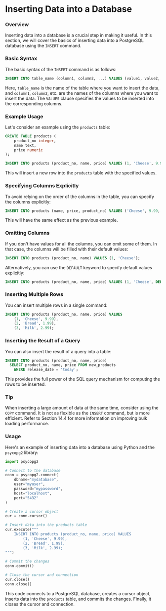 # **Inserting Data into a Database**

### Overview

Inserting data into a database is a crucial step in making it useful. In this section, we will cover the basics of inserting data into a PostgreSQL database using the `INSERT` command.

### Basic Syntax

The basic syntax of the `INSERT` command is as follows:

```sql
INSERT INTO table_name (column1, column2, ...) VALUES (value1, value2, ...);
```

Here, `table_name` is the name of the table where you want to insert the data, and `column1`, `column2`, etc. are the names of the columns where you want to insert the data. The `VALUES` clause specifies the values to be inserted into the corresponding columns.

### Example Usage

Let's consider an example using the `products` table:

```sql
CREATE TABLE products (
    product_no integer,
    name text,
    price numeric
);

INSERT INTO products (product_no, name, price) VALUES (1, 'Cheese', 9.99);
```

This will insert a new row into the `products` table with the specified values.

### Specifying Columns Explicitly

To avoid relying on the order of the columns in the table, you can specify the columns explicitly:

```sql
INSERT INTO products (name, price, product_no) VALUES ('Cheese', 9.99, 1);
```

This will have the same effect as the previous example.

### Omitting Columns

If you don't have values for all the columns, you can omit some of them. In that case, the columns will be filled with their default values:

```sql
INSERT INTO products (product_no, name) VALUES (1, 'Cheese');
```

Alternatively, you can use the `DEFAULT` keyword to specify default values explicitly:

```sql
INSERT INTO products (product_no, name, price) VALUES (1, 'Cheese', DEFAULT);
```

### Inserting Multiple Rows

You can insert multiple rows in a single command:

```sql
INSERT INTO products (product_no, name, price) VALUES
    (1, 'Cheese', 9.99),
    (2, 'Bread', 1.99),
    (3, 'Milk', 2.99);
```

### Inserting the Result of a Query

You can also insert the result of a query into a table:

```sql
INSERT INTO products (product_no, name, price)
  SELECT product_no, name, price FROM new_products
    WHERE release_date = 'today';
```

This provides the full power of the SQL query mechanism for computing the rows to be inserted.

### Tip

When inserting a large amount of data at the same time, consider using the `COPY` command. It is not as flexible as the `INSERT` command, but is more efficient. Refer to Section 14.4 for more information on improving bulk loading performance.

### Usage

Here's an example of inserting data into a database using Python and the `psycopg2` library:

```python
import psycopg2

# Connect to the database
conn = psycopg2.connect(
    dbname="mydatabase",
    user="myuser",
    password="mypassword",
    host="localhost",
    port="5432"
)

# Create a cursor object
cur = conn.cursor()

# Insert data into the products table
cur.execute("""
    INSERT INTO products (product_no, name, price) VALUES
        (1, 'Cheese', 9.99),
        (2, 'Bread', 1.99),
        (3, 'Milk', 2.99);
""")

# Commit the changes
conn.commit()

# Close the cursor and connection
cur.close()
conn.close()
```

This code connects to a PostgreSQL database, creates a cursor object, inserts data into the `products` table, and commits the changes. Finally, it closes the cursor and connection.
